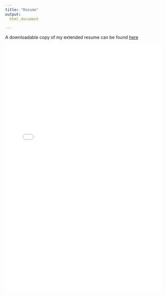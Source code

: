 ```yaml
---
title: "Resume"
output: 
  html_document 

---
```


A downloadable copy of my extended resume can be found [here](resources/M Angulo Resume.pdf)

![](./resources/M Angulo Resume.pdf){width=100% height=800}